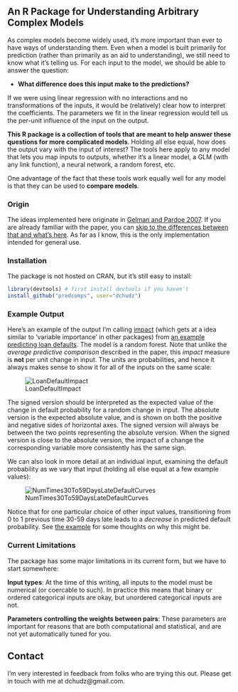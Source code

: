 ## An R Package for Understanding Arbitrary Complex Models

As complex models become widely used, it's more important than ever to have ways of understanding them. Even when a model is built primarily for prediction (rather than primarily as an aid to understanding), we still need to know what it's telling us. For each input to the model, we should be able to answer the question:

- **What difference does this input make to the predictions?**

If we were using linear regression with no interactions and no transformations of the inputs, it would be (relatively) clear how to interpret the coefficients. The parameters we fit in the linear regression would tell us the per-unit influence of the input on the output.

**This R package is a collection of tools that are meant to help answer these questions for more complicated models**. Holding all else equal, how does the output vary with the input of interest? The tools here apply to any model that lets you map inputs to outputs, whether it's a linear model, a GLM (with any link function), a neural network, a random forest, etc.

One advantage of the fact that these tools work equally well for any model is that they can be used to **compare models**.

### Origin

The ideas implemented here originate in [Gelman and Pardoe 2007](http://onlinelibrary.wiley.com/doi/10.1111/j.1467-9531.2007.00181.x/abstract). If you are already familiar with the paper, you can [skip to the differences between that and what's here](more-compared-with-paper.html). As far as I know, this is the only implementation intended for general use.

### Installation

The package is not hosted on CRAN, but it's still easy to install:

```r
library(devtools) # first install devtools if you haven't
install_github("predcomps", user="dchudz")
```

### Example Output

Here's an example of the output I'm calling [impact](impact.html) (which gets at a idea similar to 'variable importance' in other packages) from [an example predicting loan defaults](examples-loan-defaults.html). The model is a random forest. Note that unlike the *average predictive comparison* described in the paper, this *impact* measure is **not** per unit change in input. The units are probabilities, and hence it always makes sense to show it for all of the inputs on the same scale:

![LoanDefaultImpact](figure/LoanDefaultImpact.png)

The signed version should be interpreted as the expected value of the change in default probability for a random change in input. The absolute version is the expected absolute value, and is shown on both the positive and negative sides of horizontal axes. The signed version will always be between the two points representing the absolute version. When the signed version is close to the absolute version, the impact of a change the corresponding variable more consistently has the same sign. 

We can also look in more detail at an individual input, examining the default probability as we vary that input (holding all else equal at a few example values):

![NumTimes30To59DaysLateDefaultCurves](figure/NumTimes30To59DaysLateDefaultCurves.png)

Notice that for one particular choice of other input values, transitioning from 0 to 1 previous time 30-59 days late leads to a *decrease* in predicted default probability. See [the example](examples-loan-defaults.html) for some thoughts on why this might be.

### Current Limitations

The package has some major limitations in its current form, but we have to start somewhere:

**Input types**: At the time of this writing, all inputs to the model must be numerical (or coercable to such). In practice this means that binary or ordered categorical inputs are okay, but unordered categorical inputs are not.

**Parameters controlling the weights between pairs**: These parameters are important for reasons that are both computational and statistical, and are not yet automatically tuned for you.

## Contact

I'm very interested in feedback from folks who are trying this out. Please get in touch with me at dchudz@gmail.com.
